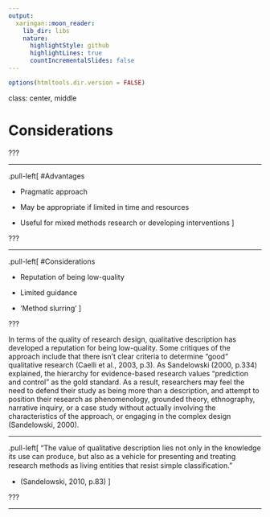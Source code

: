 ```yaml
---
output:
  xaringan::moon_reader:
    lib_dir: libs
    nature:
      highlightStyle: github
      highlightLines: true
      countIncrementalSlides: false
---
```



```r
options(htmltools.dir.version = FALSE)
```
class: center, middle

# Considerations

???

---

.pull-left[
#Advantages

* Pragmatic approach

* May be appropriate if limited in time and resources

* Useful for mixed methods research or developing interventions
]

???

---

.pull-left[
#Considerations

* Reputation of being low-quality 

* Limited guidance 

* 'Method slurring' 
]

???

In terms of the quality of research design, qualitative description has developed a reputation for being low-quality. Some critiques of the approach include that there isn't clear criteria to determine "good" qualitative research (Caelli et al., 2003, p.3). As Sandelowski (2000, p.334) explained, the hierarchy for evidence-based research values "prediction and control" as the gold standard. As a result, researchers may feel the need to defend their study as being more than a description, and attempt to position their research as phenomenology, grounded theory, ethnography, narrative inquiry, or a case study without actually involving the characteristics of the approach, or engaging in the complex design (Sandelowski, 2000).



---

.pull-left[
"The value of qualitative description lies not only in the knowledge its use can produce, but also as a vehicle for presenting and treating research methods as living entities that resist simple classiﬁcation."

* (Sandelowski, 2010, p.83) 
]

???

---
